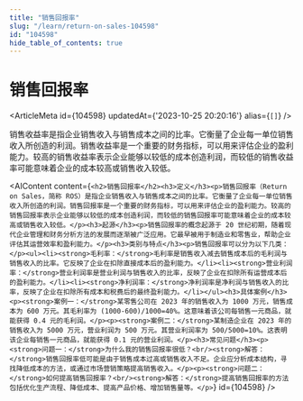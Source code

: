 ```yaml
---
title: "销售回报率"
slug: "/learn/return-on-sales-104598"
id: "104598"
hide_table_of_contents: true
---
```



# 销售回报率

<ArticleMeta id={104598} updatedAt={'2023-10-25 20:20:16'} alias={`[]`} />
<div className='border-solid border-b border-t-0 my-4 border-[var(--ifm-color-gray-300)]' />

销售收益率是指企业销售收入与销售成本之间的比率。它衡量了企业每一单位销售收入所创造的利润。销售收益率是一个重要的财务指标，可以用来评估企业的盈利能力。较高的销售收益率表示企业能够以较低的成本创造利润，而较低的销售收益率可能意味着企业的成本较高或销售收入较低。

<AIContent content={`<h2>销售回报率</h2><h3>定义</h3><p>销售回报率（Return on Sales，简称 ROS）是指企业销售收入与销售成本之间的比率。它衡量了企业每一单位销售收入所创造的利润。销售回报率是一个重要的财务指标，可以用来评估企业的盈利能力。较高的销售回报率表示企业能够以较低的成本创造利润，而较低的销售回报率可能意味着企业的成本较高或销售收入较低。</p><h3>起源</h3><p>销售回报率的概念起源于 20 世纪初期，随着现代企业管理和财务分析方法的发展而逐渐被广泛应用。它最早被用于制造业和零售业，帮助企业评估其运营效率和盈利能力。</p><h3>类别与特点</h3><p>销售回报率可以分为以下几类：</p><ul><li><strong>毛利率：</strong>毛利率是销售收入减去销售成本后的毛利润与销售收入的比率。它反映了企业在扣除直接成本后的盈利能力。</li><li><strong>营业利润率：</strong>营业利润率是营业利润与销售收入的比率，反映了企业在扣除所有运营成本后的盈利能力。</li><li><strong>净利润率：</strong>净利润率是净利润与销售收入的比率，反映了企业在扣除所有成本和税费后的最终盈利能力。</li></ul><h3>具体案例</h3><p><strong>案例一：</strong>某零售公司在 2023 年的销售收入为 1000 万元，销售成本为 600 万元。其毛利率为 (1000-600)/1000=40%。这意味着该公司每销售一元商品，就能获得 0.4 元的毛利润。</p><p><strong>案例二：</strong>某制造企业在 2023 年的销售收入为 5000 万元，营业利润为 500 万元。其营业利润率为 500/5000=10%。这表明该企业每销售一元商品，就能获得 0.1 元的营业利润。</p><h3>常见问题</h3><p><strong>问题一：</strong>为什么我的销售回报率很低？<br/><strong>解答：</strong>销售回报率低可能是由于销售成本过高或销售收入不足。企业应分析成本结构，寻找降低成本的方法，或通过市场营销策略提高销售收入。</p><p><strong>问题二：</strong>如何提高销售回报率？<br/><strong>解答：</strong>提高销售回报率的方法包括优化生产流程、降低成本、提高产品价格、增加销售量等。</p>`} id={104598} />
